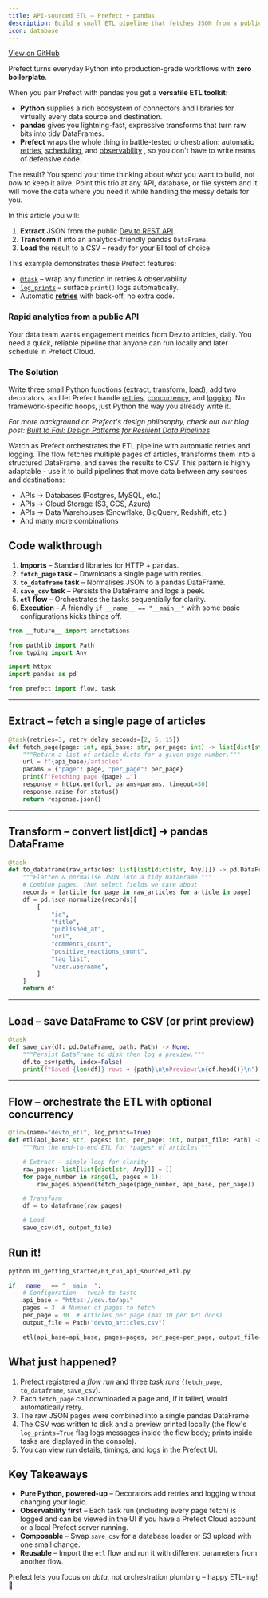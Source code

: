 ```yaml
---
title: API-sourced ETL – Prefect + pandas
description: Build a small ETL pipeline that fetches JSON from a public API, transforms it with pandas, and writes a CSV – all orchestrated by Prefect.
icon: database
---
```


<a href="https://github.com/PrefectHQ/prefect/blob/main/examples/examples/run_api_sourced_etl.py" target="_blank">View on GitHub</a>


Prefect turns everyday Python into production-grade workflows with **zero boilerplate**.

When you pair Prefect with pandas you get a **versatile ETL toolkit**:

* **Python** supplies a rich ecosystem of connectors and libraries for virtually every data source and destination.
* **pandas** gives you lightning-fast, expressive transforms that turn raw bits into tidy DataFrames.
* **Prefect** wraps the whole thing in battle-tested orchestration: automatic [retries](https://docs.prefect.io/v3/develop/write-tasks#retries), [scheduling](https://docs.prefect.io/v3/deploy/index#workflow-scheduling-and-parametrization), and [observability](https://docs.prefect.io/v3/develop/logging#prefect-loggers) , so you don't have to write reams of defensive code.

The result? You spend your time thinking about *what* you want to build, not *how* to keep it alive. Point this trio at any API, database, or file system and it will move the data where you need it while handling the messy details for you.

In this article you will:
1. **Extract** JSON from the public [Dev.to REST API](https://dev.to/api).
2. **Transform** it into an analytics-friendly pandas `DataFrame`.
3. **Load** the result to a CSV – ready for your BI tool of choice.

This example demonstrates these Prefect features:
* [`@task`](https://docs.prefect.io/v3/develop/write-tasks#write-and-run-tasks) – wrap any function in retries & observability.
* [`log_prints`](https://docs.prefect.io/v3/develop/logging#configure-logging) – surface `print()` logs automatically.
* Automatic [**retries**](https://docs.prefect.io/v3/develop/write-tasks#retries) with back-off, no extra code.

### Rapid analytics from a public API
Your data team wants engagement metrics from Dev.to articles, daily. You need a quick,
reliable pipeline that anyone can run locally and later schedule in Prefect Cloud.

### The Solution
Write three small Python functions (extract, transform, load), add two decorators, and
let Prefect handle [retries](https://docs.prefect.io/v3/develop/write-tasks#retries), [concurrency](https://docs.prefect.io/v3/develop/task-runners#configure-a-task-runner), and [logging](https://docs.prefect.io/v3/develop/logging#prefect-loggers). No framework-specific hoops, just
Python the way you already write it.

*For more background on Prefect's design philosophy, check out our blog post: [Built to Fail: Design Patterns for Resilient Data Pipelines](https://www.prefect.io/blog/built-to-fail-design-patterns-for-resilient-data-pipelines)*

Watch as Prefect orchestrates the ETL pipeline with automatic retries and logging. The flow fetches multiple pages of articles, transforms them into a structured DataFrame, and saves the results to CSV. This pattern is highly adaptable - use it to build pipelines that move data between any sources and destinations:
* APIs → Databases (Postgres, MySQL, etc.)
* APIs → Cloud Storage (S3, GCS, Azure)
* APIs → Data Warehouses (Snowflake, BigQuery, Redshift, etc.)
* And many more combinations

## Code walkthrough
1. **Imports** – Standard libraries for HTTP + pandas.
2. **`fetch_page` task** – Downloads a single page with retries.
3. **`to_dataframe` task** – Normalises JSON to a pandas DataFrame.
4. **`save_csv` task** – Persists the DataFrame and logs a peek.
5. **`etl` flow** – Orchestrates the tasks sequentially for clarity.
6. **Execution** – A friendly `if __name__ == "__main__"` with some basic configurations kicks things off.

```python
from __future__ import annotations

from pathlib import Path
from typing import Any

import httpx
import pandas as pd

from prefect import flow, task

```

---------------------------------------------------------------------------
Extract – fetch a single page of articles
---------------------------------------------------------------------------

```python
@task(retries=3, retry_delay_seconds=[2, 5, 15])
def fetch_page(page: int, api_base: str, per_page: int) -> list[dict[str, Any]]:
    """Return a list of article dicts for a given page number."""
    url = f"{api_base}/articles"
    params = {"page": page, "per_page": per_page}
    print(f"Fetching page {page} …")
    response = httpx.get(url, params=params, timeout=30)
    response.raise_for_status()
    return response.json()


```

---------------------------------------------------------------------------
Transform – convert list[dict] ➜ pandas DataFrame
---------------------------------------------------------------------------

```python
@task
def to_dataframe(raw_articles: list[list[dict[str, Any]]]) -> pd.DataFrame:
    """Flatten & normalise JSON into a tidy DataFrame."""
    # Combine pages, then select fields we care about
    records = [article for page in raw_articles for article in page]
    df = pd.json_normalize(records)[
        [
            "id",
            "title",
            "published_at",
            "url",
            "comments_count",
            "positive_reactions_count",
            "tag_list",
            "user.username",
        ]
    ]
    return df


```

---------------------------------------------------------------------------
Load – save DataFrame to CSV (or print preview)
---------------------------------------------------------------------------

```python
@task
def save_csv(df: pd.DataFrame, path: Path) -> None:
    """Persist DataFrame to disk then log a preview."""
    df.to_csv(path, index=False)
    print(f"Saved {len(df)} rows ➜ {path}\n\nPreview:\n{df.head()}\n")


```

---------------------------------------------------------------------------
Flow – orchestrate the ETL with optional concurrency
---------------------------------------------------------------------------

```python
@flow(name="devto_etl", log_prints=True)
def etl(api_base: str, pages: int, per_page: int, output_file: Path) -> None:
    """Run the end-to-end ETL for *pages* of articles."""

    # Extract – simple loop for clarity
    raw_pages: list[list[dict[str, Any]]] = []
    for page_number in range(1, pages + 1):
        raw_pages.append(fetch_page(page_number, api_base, per_page))

    # Transform
    df = to_dataframe(raw_pages)

    # Load
    save_csv(df, output_file)


```

## Run it!

```bash
python 01_getting_started/03_run_api_sourced_etl.py
```

```python
if __name__ == "__main__":
    # Configuration – tweak to taste
    api_base = "https://dev.to/api"
    pages = 3  # Number of pages to fetch
    per_page = 30  # Articles per page (max 30 per API docs)
    output_file = Path("devto_articles.csv")

    etl(api_base=api_base, pages=pages, per_page=per_page, output_file=output_file)

```

## What just happened?

1. Prefect registered a *flow run* and three *task runs* (`fetch_page`, `to_dataframe`, `save_csv`).
2. Each `fetch_page` call downloaded a page and, if it failed, would automatically retry.
3. The raw JSON pages were combined into a single pandas DataFrame.
4. The CSV was written to disk and a preview printed locally (the flow's `log_prints=True` flag logs messages inside the flow body; prints inside tasks are displayed in the console).
5. You can view run details, timings, and logs in the Prefect UI.

## Key Takeaways

* **Pure Python, powered-up** – Decorators add retries and logging without changing your logic.
* **Observability first** – Each task run (including every page fetch) is logged and can be viewed in the UI if you have a Prefect Cloud account or a local Prefect server running.
* **Composable** – Swap `save_csv` for a database loader or S3 upload with one small change.
* **Reusable** – Import the `etl` flow and run it with different parameters from another flow.

Prefect lets you focus on *data*, not orchestration plumbing – happy ETL-ing! 🎉
